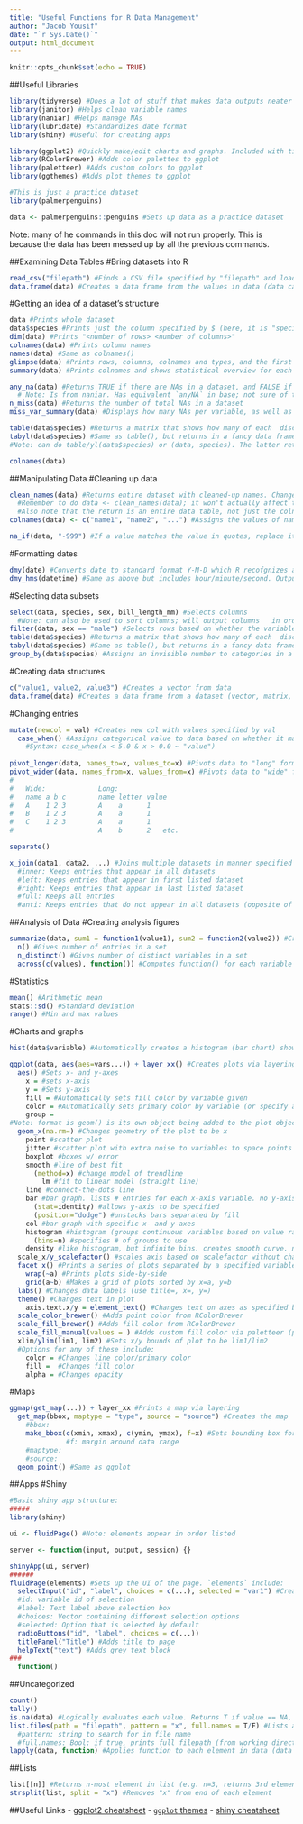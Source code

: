 ```yaml
---
title: "Useful Functions for R Data Management"
author: "Jacob Yousif"
date: "`r Sys.Date()`"
output: html_document
---
```


```r
knitr::opts_chunk$set(echo = TRUE)
```

##Useful Libraries
```r
library(tidyverse) #Does a lot of stuff that makes data outputs neater
library(janitor) #Helps clean variable names
library(naniar) #Helps manage NAs
library(lubridate) #Standardizes date format
library(shiny) #Useful for creating apps
```

```r
library(ggplot2) #Quickly make/edit charts and graphs. Included with tidyverse
library(RColorBrewer) #Adds color palettes to ggplot
library(paletteer) #Adds custom colors to ggplot
library(ggthemes) #Adds plot themes to ggplot
```


```r
#This is just a practice dataset
library(palmerpenguins)
```

```r
data <- palmerpenguins::penguins #Sets up data as a practice dataset
```
Note: many of he commands in this doc will not run properly. This is because the data has been messed up by all the previous commands.

##Examining Data Tables
#Bring datasets into R
```r
read_csv("filepath") #Finds a CSV file specified by "filepath" and loads it into R as a data frame
data.frame(data) #Creates a data frame from the values in data (data can be a vector, matrix, or subset of a data frame)
```

#Getting an idea of a dataset's structure
```r
data #Prints whole dataset
data$species #Prints just the column specified by $ (here, it is "species")
dim(data) #Prints "<number of rows> <number of columns>"
colnames(data) #Prints column names
names(data) #Same as colnames()
glimpse(data) #Prints rows, columns, colnames and types, and the first few rows of each column
summary(data) #Prints colnames and shows statistical overview for each column's contents (min/max values, quartiles, median, mean, number of NAs)

any_na(data) #Returns TRUE if there are NAs in a dataset, and FALSE if there are not
  # Note: Is from naniar. Has equivalent `anyNA` in base; not sure of the difference
n_miss(data) #Returns the number of total NAs in a dataset
miss_var_summary(data) #Displays how many NAs per variable, as well as percentage of variable that is made up of NAs

table(data$species) #Returns a matrix that shows how many of each  discrete value are represented in a vector
tabyl(data$species) #Same as table(), but returns in a fancy data frame
#Note: can do table/yl(data$species) or (data, species). The latter returns a nicer variable name.
```
```r
colnames(data)
```

##Manipulating Data
#Cleaning up data
```r
clean_names(data) #Returns entire dataset with cleaned-up names. Changes all names to lowercase and replaces all special characters with "_". 
  #Remember to do data <- clean_names(data); it won't actually affect the dataset unless the data are replaced. 
  #Also note that the return is an entire data table, not just the colnames.
colnames(data) <- c("name1", "name2", "...") #Assigns the values of names to be the column names of (data)

na_if(data, "-999") #If a value matches the value in quotes, replace it with an NA
```
#Formatting dates
```r
dmy(date) #Converts date to standard format Y-M-D which R recofgnizes as a date. Use dmy() if date is currently in dmy format, use mdy() if date is in mdy format, use ydm if in ydm format, etc.
dmy_hms(datetime) #Same as above but includes hour/minute/second. Outputs in Y-M-D, H:M:S UTC
```

#Selecting data subsets
```r
select(data, species, sex, bill_length_mm) #Selects columns
  #Note: can also be used to sort columns; will output columns   in order listed
filter(data, sex == "male") #Selects rows based on whether the variable(s) match the selection criteria
table(data$species) #Returns a matrix that shows how many of each  discrete value are represented in a vector
tabyl(data$species) #Same as table(), but returns in a fancy data frame
group_by(data$species) #Assigns an invisible number to categories in a dataset which then allows other functions to perform actions by category rather than by individual entry. (e.g. male = 0, female = 1, then summarize(avg = mean(height)) will give all male height and all female height). Can group by multiple variables.
```

#Creating data structures
```r
c("value1, value2, value3") #Creates a vector from data
data.frame(data) #Creates a data frame from a dataset (vector, matrix, or existing dataframe)
```

#Changing entries
```r
mutate(newcol = val) #Creates new col with values specified by val
  case_when() #Assigns categorical value to data based on whether it matches the expression found in ()
    #Syntax: case_when(x < 5.0 & x > 0.0 ~ "value")
  
pivot_longer(data, names_to=x, values_to=x) #Pivots data to "long" format. Creates new col with values set to the previous variable names.
pivot_wider(data, names_from=x, values_from=x) #Pivots data to "wide" format. Uses names_from as names for new cols, and moves values from values_from into cols specified by names_from value. 
#
#   Wide:             Long:
#   name a b c        name letter value
#   A    1 2 3        A    a      1
#   B    1 2 3        A    a      1
#   C    1 2 3        A    a      1
#                     A    b      2   etc.

separate()

x_join(data1, data2, ...) #Joins multiple datasets in manner specified by x
  #inner: Keeps entries that appear in all datasets
  #left: Keeps entries that appear in first listed dataset
  #right: Keeps entries that appear in last listed dataset
  #full: Keeps all entries
  #anti: Keeps entries that do not appear in all datasets (opposite of inner)
```

##Analysis of Data
#Creating analysis figures
```r
summarize(data, sum1 = function1(value1), sum2 = function2(value2)) #Creates a data frame containing a summary of functions. Computes function1 on all variables in value1, then stores the result in sum1, and does that for each subsequent variable.
  n() #Gives number of entries in a set
  n_distinct() #Gives number of distinct variables in a set
  across(c(values), function()) #Computes function() for each variable in c(values)
```

#Statistics
```r
mean() #Arithmetic mean
stats::sd() #Standard deviation
range() #Min and max values
```

#Charts and graphs
```r
hist(data$variable) #Automatically creates a histogram (bar chart) showing values in a vector

ggplot(data, aes(aes=vars...)) + layer_xx() #Creates plots via layering
  aes() #Sets x- and y-axes
    x = #sets x-axis
    y = #Sets y-axis
    fill = #Automatically sets fill color by variable given
    color = #Automatically sets primary color by variable (or specify a "color")
    group = 
#Note: format is geom() is its own object being added to the plot object. This also means can add multiple geoms to same plot (e.g. point()+smooth() for scatterplot with trendline)
  geom_x(na.rm=) #Changes geometry of the plot to be x
    point #scatter plot
    jitter #scatter plot with extra noise to variables to space points more evenly
    boxplot #boxes w/ error
    smooth #line of best fit
      (method=x) #change model of trendline
        lm #fit to linear model (straight line)
    line #connect-the-dots line
    bar #bar graph. lists # entries for each x-axis variable. no y-axis
      (stat=identity) #allows y-axis to be specified
      (position="dodge") #unstacks bars separated by fill
    col #bar graph with specific x- and y-axes
    histogram #histogram (groups continuous variables based on value range). no y-axis
      (bins=n) #specifies # of groups to use
    density #like histogram, but infinite bins. creates smooth curve. no y-axis
  scale_x/y_scalefactor() #scales axis based on scalefactor without changing original data. select x or y, and replace scalefactor with whatever the scale facor should be (e.g. sqrt, log10)
  facet_x() #Prints a series of plots separated by a specified variable
    wrap(~a) #Prints plots side-by-side
    grid(a~b) #Makes a grid of plots sorted by x=a, y=b
  labs() #Changes data labels (use title=, x=, y=)
  theme() #Changes text in plot
    axis.text.x/y = element_text() #Changes text on axes as specified by element_text()
  scale_color_brewer() #Adds point color from RColorBrewer
  scale_fill_brewer() #Adds fill color from RColorBrewer
  scale_fill_manual(values = ) #Adds custom fill color via paletteer (palette must be assigned to a variable)
  xlim/ylim(lim1, lim2) #Sets x/y bounds of plot to be lim1/lim2
  #Options for any of these include:
    color = #Changes line color/primary color
    fill =  #Changes fill color
    alpha = #Changes opacity
```

#Maps
```r
ggmap(get_map(...)) + layer_xx #Prints a map via layering
  get_map(bbox, maptype = "type", source = "source") #Creates the map
    #bbox:
    make_bbox(c(xmin, xmax), c(ymin, ymax), f=x) #Sets bounding box for what part of map to use.
              #f: margin around data range
    #maptype:
    #source:
  geom_point() #Same as ggplot
```

##Apps
#Shiny
```r
#Basic shiny app structure:
#####
library(shiny)

ui <- fluidPage() #Note: elements appear in order listed

server <- function(input, output, session) {}

shinyApp(ui, server)
######
fluidPage(elements) #Sets up the UI of the page. `elements` include:
  selectInput("id", "label", choices = c(...), selected = "var1") #Creates an input selection box
  #id: variable id of selection
  #label: Text label above selection box
  #choices: Vector containing different selection options
  #selected: Option that is selected by default
  radioButtons("id", "label", choices = c(...))
  titlePanel("Title") #Adds title to page
  helpText("text") #Adds grey text block
###
  function()
```

##Uncategorized
```r
count()
tally()
is.na(data) #Logically evaluates each value. Returns T if value == NA, F if value has a value.
list.files(path = "filepath", pattern = "x", full.names = T/F) #Lists all files in a folder. Outputs a list
  #pattern: string to search for in file name
  #full.names: Bool; if true, prints full filepath (from working directory)
lapply(data, function) #Applies function to each element in data (data must be a list)

```

##Lists
```r
list[[n]] #Returns n-most element in list (e.g. n=3, returns 3rd element)
strsplit(list, split = "x") #Removes "x" from end of each element
```


##Useful Links
- [ggplot2 cheatsheet](https://www.rstudio.com/wp-content/uploads/2015/03/ggplot2-cheatsheet.pdf)
- [`ggplot` themes](https://ggplot2.tidyverse.org/reference/ggtheme.html)
- [shiny cheatsheet](https://shiny.rstudio.com/images/shiny-cheatsheet.pdf)

